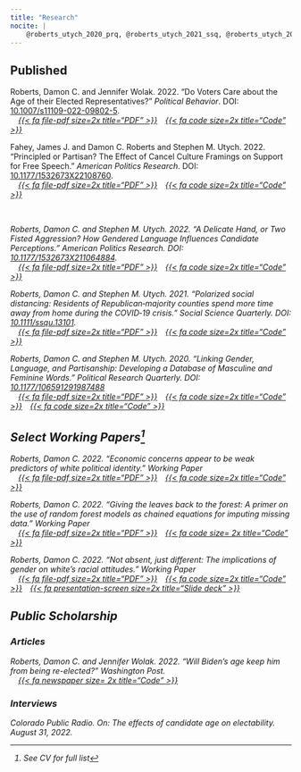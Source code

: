 ```yaml
---
title: "Research"
nocite: |
    @roberts_utych_2020_prq, @roberts_utych_2021_ssq, @roberts_utych_2021_apr, @fahey_et-al_2022_apr, @roberts_wolak_2022_pb
---
```


## Published
<p>
    Roberts, Damon C. and Jennifer Wolak. 2022. "Do Voters Care about the Age of their Elected Representatives?" <i>Political Behavior</i>. DOI: <a href="https://doi.org/10.1007/s11109-022-09802-5">10.1007/s11109-022-09802-5</a>.
    <br>
     <i style="padding-left: 1em">[{{< fa file-pdf size=2x title="PDF" >}}](https://link.springer.com/article/10.1007/s11109-022-09802-5)</i><i style="padding-left: 1em">[{{< fa code size=2x title="Code" >}}](https://static-content.springer.com/esm/art%3A10.1007%2Fs11109-022-09802-5/MediaObjects/11109_2022_9802_MOESM1_ESM.docx)</i>
</p>

<p>
    Fahey, James J. and Damon C. Roberts and Stephen M. Utych. 2022. "Principled or Partisan? The Effect of Cancel Culture Framings on Support for Free Speech." <i>American Politics Research</i>. DOI: <a href="https://doi.org/10.1177/1532673X22108760">10.1177/1532673X22108760</a>.
    <br>
    <i style="padding-left: 1em">[{{< fa file-pdf size=2x title="PDF" >}}](https://journals.sagepub.com/doi/abs/10.1177/1532673X221087601)</i><i style="padding-left: 1em">[{{< fa code size=2x title="Code" >}}](https://journals.sagepub.com/doi/suppl/10.1177/1532673X221087601/suppl_file/sj-pdf-1-apr-10.1177_1532673X221087601.pdf)
</p>

<p> 
    Roberts, Damon C. and Stephen M. Utych. 2022. "A Delicate Hand, or Two Fisted Aggression? How Gendered Language Influences Candidate Perceptions." <i>American Politics Research</i>. DOI: <a href="https://doi.org/10.1177/1532673X211064884">10.1177/1532673X211064884</a>.
    <br>
    <i style="padding-left: 1em">[{{< fa file-pdf size=2x title="PDF" >}}](https://journals.sagepub.com/doi/abs/10.1177/1532673X211064884)</i><i style="padding-left: 1em">[{{< fa code size=2x title="Code" >}}](https://doi.org/10.1177/1532673X211064884)</i>
</p>

<p>
    Roberts, Damon C. and Stephen M. Utych. 2021. "Polarized social distancing: Residents of Republican‐majority counties spend more time away from home during the COVID‐19 crisis." <i>Social Science Quarterly</i>. DOI: <a href="https://doi.org/10.1111/ssqu.13101">10.1111/ssqu.13101</a>.
    <br>
    <i style="padding-left: 1em">[{{< fa file-pdf size=2x title="PDF" >}}](https://onlinelibrary.wiley.com/doi/abs/10.1111/ssqu.13101)</i><i style="padding-left: 1em">[{{< fa code size=2x title="Code" >}}](https://onlinelibrary.wiley.com/doi/abs/10.1111/ssqu.13101)</i>
</p>

<p>
    Roberts, Damon C. and Stephen M. Utych. 2020. "Linking Gender, Language, and Partisanship: Developing a Database of Masculine and Feminine Words." <i>Political Research Quarterly</i>. DOI: <a href="https://doi.org/10.1177/106591291987488">10.1177/106591291987488</a>
    <br>
    <i style="padding-left: 1em">[{{< fa file-pdf size=2x title="PDF" >}}](https://journals.sagepub.com/doi/epub/10.1177/1065912919874883)</i><i style="padding-left: 1em">[{{< fa code size=2x title="Code" >}}](https://journals.sagepub.com/doi/suppl/10.1177/1065912919874883/suppl_file/Appendix.7z)</i><i style="padding-left: 1em">[{{< fa code size=2x title="Code" >}}](https://journals.sagepub.com/doi/suppl/10.1177/1065912919874883/suppl_file/Appendix_-_Word_Rating_File.xlsx)</i>
</p>


## Select Working Papers^[See CV for full list]

<p>
    Roberts, Damon C. 2022. "Economic concerns appear to be weak predictors of white political identity." <i>Working Paper</i>
    <br>
    <i style="padding-left: 1em">[{{< fa file-pdf size=2x title="PDF" >}}](https://github.com/DamonCharlesRoberts/white_identity_sources/blob/main/drafts/fa_2022/dcr_white_identity_relative_deprivation_fa_2022.pdf)</i><i style="padding-left: 1em">[{{< fa code size=2x title="Code" >}}](https://github.com/DamonCharlesRoberts/white_identity_sources)</i>
</p>

<p>
    Roberts, Damon C. 2022. "Giving the leaves back to the forest: A primer on the use of random forest models as chained equations for imputing missing data." <i>Working Paper</i>
    <br>
    <i style="padding-left: 1em">[{{< fa file-pdf size=2x title="PDF" >}}](https://github.com/DamonCharlesRoberts/mice-imputation-psci/blob/main/drafts/dcr_rf_imputation_draft_spring_2023.pdf)</i><i style="padding-left: 1em">[{{< fa code size= 2x title="Code" >}}](https://github.com/DamonCharlesRoberts/mice-imputation-psci)</i>
</p>

<p>
    Roberts, Damon C. 2022. "Not absent, just different: The implications of gender on white's racial attitudes." <i>Working Paper</i>
    <br>
    <i style="padding-left: 1em">[{{< fa file-pdf size=2x title="PDF" >}}](https://github.com/DamonCharlesRoberts/wid-and-gender/blob/main/drafts/mpsa/KKDCRCJNGenderAndMeasuresOfRacialAttitudesMPSA2023.pdf)</i><i style="padding-left: 1em">[{{< fa code size=2x title="Code" >}}](https://github.com/DamonCharlesRoberts/wid-and-gender/)</i><i style="padding-left: 1em">[{{< fa presentation-screen size=2x title="Slide deck" >}}](https://mpsa2023.presentations.damoncroberts.com/#/title-slide)</i>
</p>
## Public Scholarship

### Articles

<p>
    Roberts, Damon C. and Jennifer Wolak. 2022. "Will Biden's age keep him from being re-elected?" <i>Washington Post</i>.
    <br>
    <i style="padding-left: 1em">[{{< fa newspaper size= 2x title="Code" >}}](https://www.washingtonpost.com/politics/2022/07/21/biden-trump-president-age-2024-election/)</i>
</p>

### Interviews

<p>
    <i>Colorado Public Radio</i>. On: The effects of candidate age on electability. August 31, 2022.
</p>